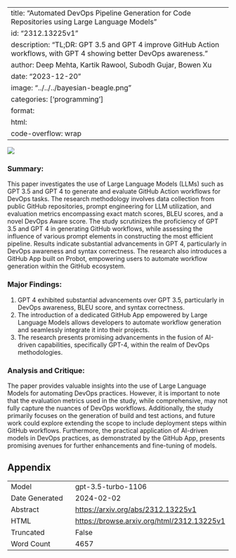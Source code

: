 
---
title: "Automated DevOps Pipeline Generation for Code Repositories using Large Language Models"
id: "2312.13225v1"
description: "TL;DR: GPT 3.5 and GPT 4 improve GitHub Action workflows, with GPT 4 showing better DevOps awareness."
author: Deep Mehta, Kartik Rawool, Subodh Gujar, Bowen Xu
date: "2023-12-20"
image: "../../../bayesian-beagle.png"
categories: ['programming']
format:
  html:
    code-overflow: wrap
---

![](None)

### **Summary:**
This paper investigates the use of Large Language Models (LLMs) such as GPT 3.5 and GPT 4 to generate and evaluate GitHub Action workflows for DevOps tasks. The research methodology involves data collection from public GitHub repositories, prompt engineering for LLM utilization, and evaluation metrics encompassing exact match scores, BLEU scores, and a novel DevOps Aware score. The study scrutinizes the proficiency of GPT 3.5 and GPT 4 in generating GitHub workflows, while assessing the influence of various prompt elements in constructing the most efficient pipeline. Results indicate substantial advancements in GPT 4, particularly in DevOps awareness and syntax correctness. The research also introduces a GitHub App built on Probot, empowering users to automate workflow generation within the GitHub ecosystem.

### Major Findings:
1. GPT 4 exhibited substantial advancements over GPT 3.5, particularly in DevOps awareness, BLEU score, and syntax correctness.
2. The introduction of a dedicated GitHub App empowered by Large Language Models allows developers to automate workflow generation and seamlessly integrate it into their projects.
3. The research presents promising advancements in the fusion of AI-driven capabilities, specifically GPT-4, within the realm of DevOps methodologies.

### Analysis and Critique:
The paper provides valuable insights into the use of Large Language Models for automating DevOps practices. However, it is important to note that the evaluation metrics used in the study, while comprehensive, may not fully capture the nuances of DevOps workflows. Additionally, the study primarily focuses on the generation of build and test actions, and future work could explore extending the scope to include deployment steps within GitHub workflows. Furthermore, the practical application of AI-driven models in DevOps practices, as demonstrated by the GitHub App, presents promising avenues for further enhancements and fine-tuning of models.

## Appendix

|          |          |
|----------|----------|
| Model     | gpt-3.5-turbo-1106       |
| Date Generated     | 2024-02-02       |
| Abstract | [https://arxiv.org/abs/2312.13225v1](https://arxiv.org/abs/2312.13225v1)        |
| HTML     | [https://browse.arxiv.org/html/2312.13225v1](https://browse.arxiv.org/html/2312.13225v1)       |
| Truncated       | False       |
| Word Count       | 4657       |